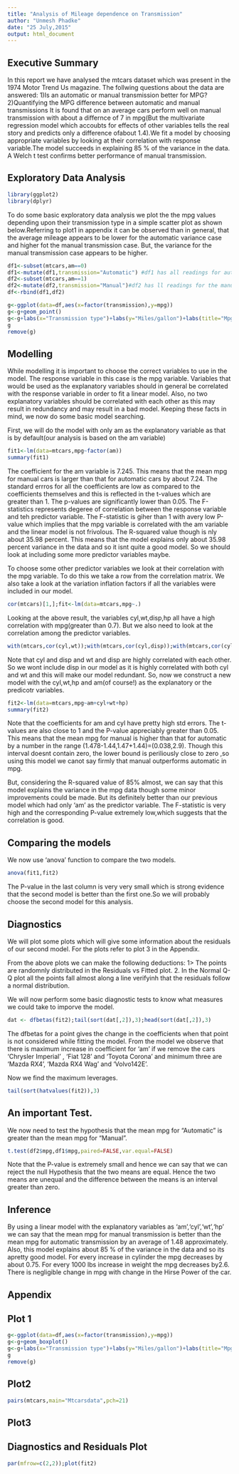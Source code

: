 ```yaml
---
title: "Analysis of Mileage dependence on Transmission"
author: "Unmesh Phadke"
date: "25 July,2015"
output: html_document
---
```

Executive Summary
---
In this report we have analysed the mtcars dataset which was present in the 1974 Motor Trend Us magazine. The follwing questions about the data are answered:
1)Is an automatic or manual transmission better for MPG?
2)Quantifying the MPG difference between automatic and manual transmissions
It is found that on an average cars perform well on manual transmission with about a differnce of 7 in mpg(But the multivariate regression model which accoubts for effects of other variables tells the real story and predicts only a difference ofabout 1.4).We fit a model by choosing appropriate variables by looking at their correlation with response variable.The model succeeds in explaining 85 % of the variance in the data. A Welch t test confirms better performance of manual transmission.

Exploratory Data Analysis
---
```r
library(ggplot2)
library(dplyr)
```
To do some basic exploratory data analysis we plot the the mpg values depending upon their transmission type in a simple scatter plot as shown below.Referring to plot1 in appendix it can be observed than in general, that the average mileage appears to be lower for the automatic variance case and higher fot the manual transmission case. But, the variance for the manual transmission case appears to be higher.
```r

df1<-subset(mtcars,am==0)
df1<-mutate(df1,transmission="Automatic") #df1 has all readings for automatic transmissiom
df2<-subset(mtcars,am==1)
df2<-mutate(df2,transmission="Manual")#df2 has ll readings for the manual transmission
df<-rbind(df1,df2)

g<-ggplot(data=df,aes(x=factor(transmission),y=mpg))
g<-g+geom_point()
g<-g+labs(x="Transmission type")+labs(y="Miles/gallon")+labs(title="Mpg vs Transmission Type")
g
remove(g)
```

Modelling
---
While modelling it is important to choose the correct variables to use in the model. The response variable in this case is the mpg variable. Variables that would be used as the explanatory variables should in general be correlated with the response variable in order to fit a linear model. Also, no two explanatory variables should be correlated with each other as this may result in redundancy and may result in a bad model. Keeping these facts in mind, we now do some basic model searching.

First, we will do the model with only am as the explanatory variable as that is by default(our analysis is based on the am variable)
```r
fit1<-lm(data=mtcars,mpg~factor(am))
summary(fit1)
```
The coefficient for the am variable is 7.245. This means that the mean mpg for manual cars is larger than that for automatic cars by about 7.24. The standard errros for all the coefficients are low as compared to the coefficients themselves and this is reflected in the t-values which are greater than 1. The p-values are significantly lower than 0.05. The F-statistics represents degeree of correlation between the response variable and teh predictor variable. The F-statistic is giher than 1 with avery low P-value which implies that the mpg variable is correlated with the am variable and the linear model is not frivolous.
The R-squared value though is nly about 35.98 percent. This means that the model explains only about 35.98 percent variance in the data and so it isnt quite a good model. So we should look at including some more predictor variables maybe.

To choose some other predictor variables we look at their correlation with the mpg variable. To do this we take a row from the correlation matrix.
We also take a look at the variation inflation factors if all the variables were included in our model.
```r
cor(mtcars)[1,];fit<-lm(data=mtcars,mpg~.)
```
Looking at the above result, the variables cyl,wt,disp,hp all have a high correlation with mpg(greater than 0.7).
But we also need to look at the correlation among the predictor variables.
```r
with(mtcars,cor(cyl,wt));with(mtcars,cor(cyl,disp));with(mtcars,cor(cyl,hp));with(mtcars,cor(wt,disp));with(mtcars,cor(hp,wt));with(mtcars,cor(disp,hp))
```

Note that cyl and disp and wt and disp are highly correlated with each other. So we wont include disp in our model as it is highly correlated with both cyl and wt and this will make our model redundant.
So, now we construct a new model with the cyl,wt,hp and am(of course!) as the explanatory or the predicotr variables.
```r
fit2<-lm(data=mtcars,mpg~am+cyl+wt+hp)
summary(fit2)
```
Note that the coefficients for am and cyl have pretty high std errors. The t-values are also close to 1 and the P-value appreciably greater than 0.05. This means that the mean mpg for manual is higher than that for automatic by a number in the range (1.478-1.44,1.47+1.44)=(0.038,2.9). Though this interval doesnt contain zero, the lower bound is periliously close to zero ,so using this model we canot say firmly that manual outperforms automatic in mpg.

But, considering the R-squared value of 85% almost, we can say that this model explains the variance in the mpg data though some minor improvements could be made. But its definitely better than our previous model which had only  'am' as the predictor variable. The F-statistic is very high and the corresponding P-value extremely low,which suggests that the correlation is good.

Comparing the models
---
We now use 'anova' function to compare the two models.
```r
anova(fit1,fit2)
```
The P-value in the last column is very very small which is strong evidence that the second model is better than the first one.So we will probably choose the second model for this analysis.

Diagnostics
---
We will plot some plots which will give some information about the residuals of our second model. For the plots refer to plot 3 in the Appendix.

From the above plots we can make the following deductions:
1> The points are randomnly distributed in the Residuals vs Fitted plot.
2. In the Normal Q-Q plot all the points fall almost along a line verifyinh that the residuals follow a normal distribution.

We will now perform some basic diagnostic tests to know what measures we could take to imporve the model.
```r
dat <- dfbetas(fit2);tail(sort(dat[,2]),3);head(sort(dat[,2]),3)
```
The dfbetas for a point gives the change in the coefficients when that point is not considered while fitting the model. From the model we observe that there is maximum increase in coefficient for 'am' if we remove the cars 'Chrysler Imperial' , 'Fiat 128' and 'Toyota Corona' and minimum three are 'Mazda RX4', 'Mazda RX4 Wag' and 'Volvo142E'.

Now we find the maximum leverages.
```r
tail(sort(hatvalues(fit2)),3)
```

An important Test.
---
We now need to test the hypothesis that the mean mpg for "Automatic" is greater than the mean mpg for "Manual".
```r
t.test(df2$mpg,df1$mpg,paired=FALSE,var.equal=FALSE)

```
Note that the P-value is extremely small and hence we can say that we can reject the null Hypothesis that the two means are equal. Hence the two means are unequal and the difference between the means is an interval greater than zero.

Inference
---
By using a linear model with the explanatory variables as 'am','cyl','wt','hp' we can say that  the mean mpg for manual transmission is better than the mean mpg for automatic transmission by an average of 1.48 approximately. Also, this model explains about 85 % of the variance in the data and so its apretty good model.
For every increase in cylinder the mpg decreases by about 0.75.
For every 1000 lbs increase in weight the mpg decreases by2.6.
There is negligible change in mpg with change in the Hirse Power of the car.

Appendix
---
Plot 1
---
```r
g<-ggplot(data=df,aes(x=factor(transmission),y=mpg))
g<-g+geom_boxplot()
g<-g+labs(x="Transmission type")+labs(y="Miles/gallon")+labs(title="Mpg vs Transmission Type")
g
remove(g)
```

Plot2
---
```r
pairs(mtcars,main="Mtcarsdata",pch=21)
```

Plot3
---
Diagnostics and Residuals  Plot
---
```r
par(mfrow=c(2,2));plot(fit2)
```